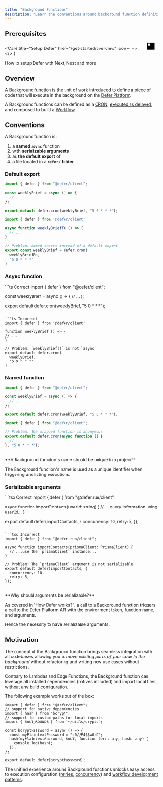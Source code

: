 ```yaml
---
title: "Background Functions"
description: "Learn the conventions around background function definition"
---
```


## Prerequisites

<Card
  title="Setup Defer"
  href="/get-started/overview"
  icon={
    <>
      <svg
        width="24"
        height="24"
        viewBox="0 0 40 41"
        fill="none"
        xmlns="http://www.w3.org/2000/svg"
        className="hidden dark:block"
      >
        <path
          fillRule="evenodd"
          clipRule="evenodd"
          d="M40 0.5V40.5H0V0.5H40ZM15.7143 4.78571H4.28571V16.2143H15.7143V4.78571ZM4.28571 20.5H20V4.78571H25.7143V26.2143H4.28571V20.5ZM4.28571 36.2143V30.5H30V4.78571H35.7143V36.2143H4.28571Z"
          fill="white"
        />
      </svg>
      <svg
        width="24"
        height="24"
        viewBox="0 0 40 41"
        fill="none"
        xmlns="http://www.w3.org/2000/svg"
        className="block dark:hidden"
      >
        <path
          fillRule="evenodd"
          clipRule="evenodd"
          d="M40 0.5V40.5H0V0.5H40ZM15.7143 4.78571H4.28571V16.2143H15.7143V4.78571ZM4.28571 20.5H20V4.78571H25.7143V26.2143H4.28571V20.5ZM4.28571 36.2143V30.5H30V4.78571H35.7143V36.2143H4.28571Z"
          fill="black"
        />
      </svg>
    </>
  }
>
  How to setup Defer with Next, Nest and more
</Card>

## Overview

A Background function is the unit of work introduced to define a piece of code that will execute in the background on the [Defer Platform](/platform/overview).

A Background functions can be defined as a [CRON](/features/cron), [executed as delayed](/features/delay), and composed to build a [Workflow](/features/workflows).

## Conventions

A Background function is:

1. a **named `async`** function
1. with **serializable arguments**
1. as **the default export** of
1. a file located in a **`defer/` folder**

### Default export

<CodeGroup>

```ts Correct
import { defer } from "@defer/client";

const weeklyBrief = async () => {
  // ...
};

export default defer.cron(weeklyBrief, "5 0 * * *");
```

```ts Incorrect
import { defer } from '@defer/client'

async function weeklyBriefFn () => {
  // ...
}

// Problem: Named export instead of a default export
export const weeklyBrief = defer.cron(
  weeklyBriefFn,
  "5 0 * * *"
)
```

</CodeGroup>

### Async function

<CodeGroup>
```ts Correct
import { defer } from "@defer/client";

const weeklyBrief = async () => {
// ...
};

export default defer.cron(weeklyBrief, "5 0 * * *");
```

```ts Incorrect
import { defer } from '@defer/client'

function weeklyBrief () => {
// ...
}

// Problem: `weeklyBrief()` is not `async`
export default defer.cron(
  weeklyBrief,
  "5 0 * * *"
)
```

</CodeGroup>

### Named function

<CodeGroup>

```ts Correct
import { defer } from "@defer/client";

const weeklyBrief = async () => {
  // ...
};

export default defer.cron(weeklyBrief, "5 0 * * *");
```

```ts Incorrect
import { defer } from "@defer/client";

// Problem: The wrapped function is anonymous
export default defer.cron(async function () {
  // ...
}, "5 0 * * *");
```

</CodeGroup>

<br />

<Warning>
**A Background function's name should be unique in a project**

The Background function's name is used as a unique identifier when triggering and listing executions.

</Warning>

### Serializable arguments

<CodeGroup>
```tsx Correct
import { defer } from "@defer.run/client";

async function importContacts(userId: string) {
// ... query information using `userId`...
}

export default defer(importContacts, {
concurrency: 10,
retry: 5,
});
```

```tsx Incorrect
import { defer } from "@defer.run/client";

async function importContacts(prismaClient: PrismaClient) {
  // ...use the `prismaClient` instance...
}

// Problem: The `prismaClient` argument is not serializable
export default defer(importContacts, {
  concurrency: 10,
  retry: 5,
});
```

</CodeGroup>

<br />

<Info>
**Why should arguments be serializable?**

As covered in ["How Defer works?"](/platform/how-defer-works/), a call to a Background function
triggers a call to the Defer Platform API with the environment token, function name, and arguments.

Hence the necessity to have serializable arguments.

</Info>

## Motivation

The concept of the Background function brings seamless integration with all codebases, allowing you to _move existing parts of your code in the background_
without refactoring and writing new use cases without restrictions.

Contrary to Lambdas and Edge Functions, the Background function can leverage all installed dependencies (natives included) and import local files,
without any build configuration.

The following example works out of the box:

```tsx defer/importContacts.ts
import { defer } from "@defer/client";
// support for native dependencies
import { hash } from "bcrypt";
// support for custom paths for local imports
import { SALT_ROUNDS } from "~/utils/crypto";

const bcryptPassword = async () => {
  const myPlaintextPassword = "s0//P4$$w0rD";
  hash(myPlaintextPassword, SALT, function (err: any, hash: any) {
    console.log(hash);
  });
};

export default defer(bcryptPassword);
```

The unified experience around Background functions unlocks easy access to execution configuration ([retries](/features/retries),
[concurrency](/features/concurrency-resources)) and [workflow development patterns](/features/workflows).
